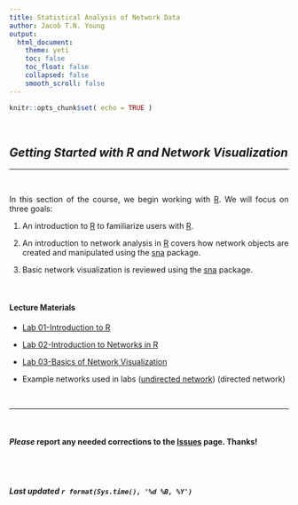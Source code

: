 ```yaml
---
title: Statistical Analysis of Network Data
author: Jacob T.N. Young
output: 
  html_document:
    theme: yeti
    toc: false
    toc_float: false
    collapsed: false
    smooth_scroll: false
---
```


<style>
body {
text-align: justify}
</style>

```r
knitr::opts_chunk$set( echo = TRUE )
```


<br>


## *Getting Started with R and Network Visualization*

----

<br>

In this section of the course, we begin working with [R](http://cran.r-project.org/). We will focus on three goals:  

  1. An introduction to [R](http://cran.r-project.org/) to familiarize users with [R](http://cran.r-project.org/).  
  
  2. An introduction to network analysis in [R](http://cran.r-project.org/) covers how network objects are created and manipulated using the [sna](https://cran.r-project.org/web/packages/sna/index.html) package.  
  
  3. Basic network visualization is reviewed using the [sna](https://cran.r-project.org/web/packages/sna/index.html) package.

<br>


#### Lecture Materials

 + [Lab 01-Introduction to R](../labs/lab-01-r-intro.html)
 
 + [Lab 02-Introduction to Networks in R](../labs/lab-02-nets-intro.html)
 
 + [Lab 03-Basics of Network Visualization](../labs/lab-03-visualization-intro.html)
 
 + Example networks used in labs ([undirected network]("https://github.com/jacobtnyoung/SAND/blob/main/data/lab_data/lab-02-undirected-example.csv")) (directed network)

<br>

____

<br>

#### ***Please*** report any needed corrections to the [Issues](https://github.com/jacobtnyoung/SAND/issues/new) page. Thanks!

<br>
<br>


###### ***Last updated `r format(Sys.time(), '%d %B, %Y')`***